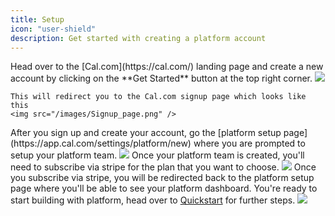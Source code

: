 ```yaml
---
title: Setup
icon: "user-shield"
description: Get started with creating a platform account
---
```


<Steps>

<Step title="Signup to Cal.com"> 
    Head over to the [Cal.com](https://cal.com/) landing page and create a new account by clicking on the **Get Started** button at the top right corner.
    <img src="/images/Landing_Page.png" />

    This will redirect you to the Cal.com signup page which looks like this
    <img src="/images/Signup_page.png" />
</Step>

<Step title="Create your platform team"> 
    After you sign up and create your account, go the [platform setup page](https://app.cal.com/settings/platform/new) where you are prompted to setup your platform team. 
    <img src="/images/Platform_signup.png" />
</Step>

<Step title="Subscribe to stripe"> 
    Once your platform team is created, you'll need to subscribe via stripe for the plan that you want to choose. 
    <img src="/images/Platform_subscribe.png" />
</Step>

<Step title="You're ready"> 
    Once you subscribe via stripe, you will be redirected back to the platform setup page where you'll be able to see your platform dashboard. You're ready to start building with platform, head over to <a href="./quickstart">Quickstart</a> for further steps.
    <img src="/images/Platform_dashboard.png" />
</Step>

</Steps>
